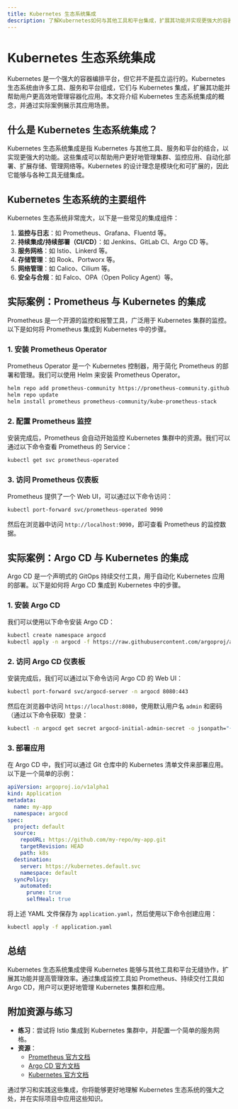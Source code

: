 ```yaml
---
title: Kubernetes 生态系统集成
description: 了解Kubernetes如何与其他工具和平台集成，扩展其功能并实现更强大的容器编排能力。
---
```


# Kubernetes 生态系统集成

Kubernetes 是一个强大的容器编排平台，但它并不是孤立运行的。Kubernetes 生态系统由许多工具、服务和平台组成，它们与 Kubernetes 集成，扩展其功能并帮助用户更高效地管理容器化应用。本文将介绍 Kubernetes 生态系统集成的概念，并通过实际案例展示其应用场景。

## 什么是 Kubernetes 生态系统集成？

Kubernetes 生态系统集成是指 Kubernetes 与其他工具、服务和平台的结合，以实现更强大的功能。这些集成可以帮助用户更好地管理集群、监控应用、自动化部署、扩展存储、管理网络等。Kubernetes 的设计理念是模块化和可扩展的，因此它能够与各种工具无缝集成。

## Kubernetes 生态系统的主要组件

Kubernetes 生态系统非常庞大，以下是一些常见的集成组件：

1. **监控与日志**：如 Prometheus、Grafana、Fluentd 等。
2. **持续集成/持续部署（CI/CD）**：如 Jenkins、GitLab CI、Argo CD 等。
3. **服务网格**：如 Istio、Linkerd 等。
4. **存储管理**：如 Rook、Portworx 等。
5. **网络管理**：如 Calico、Cilium 等。
6. **安全与合规**：如 Falco、OPA（Open Policy Agent）等。

## 实际案例：Prometheus 与 Kubernetes 的集成

Prometheus 是一个开源的监控和报警工具，广泛用于 Kubernetes 集群的监控。以下是如何将 Prometheus 集成到 Kubernetes 中的步骤。

### 1. 安装 Prometheus Operator

Prometheus Operator 是一个 Kubernetes 控制器，用于简化 Prometheus 的部署和管理。我们可以使用 Helm 来安装 Prometheus Operator。

```bash
helm repo add prometheus-community https://prometheus-community.github.io/helm-charts
helm repo update
helm install prometheus prometheus-community/kube-prometheus-stack
```

### 2. 配置 Prometheus 监控

安装完成后，Prometheus 会自动开始监控 Kubernetes 集群中的资源。我们可以通过以下命令查看 Prometheus 的 Service：

```bash
kubectl get svc prometheus-operated
```

### 3. 访问 Prometheus 仪表板

Prometheus 提供了一个 Web UI，可以通过以下命令访问：

```bash
kubectl port-forward svc/prometheus-operated 9090
```

然后在浏览器中访问 `http://localhost:9090`，即可查看 Prometheus 的监控数据。

## 实际案例：Argo CD 与 Kubernetes 的集成

Argo CD 是一个声明式的 GitOps 持续交付工具，用于自动化 Kubernetes 应用的部署。以下是如何将 Argo CD 集成到 Kubernetes 中的步骤。

### 1. 安装 Argo CD

我们可以使用以下命令安装 Argo CD：

```bash
kubectl create namespace argocd
kubectl apply -n argocd -f https://raw.githubusercontent.com/argoproj/argo-cd/stable/manifests/install.yaml
```

### 2. 访问 Argo CD 仪表板

安装完成后，我们可以通过以下命令访问 Argo CD 的 Web UI：

```bash
kubectl port-forward svc/argocd-server -n argocd 8080:443
```

然后在浏览器中访问 `https://localhost:8080`，使用默认用户名 `admin` 和密码（通过以下命令获取）登录：

```bash
kubectl -n argocd get secret argocd-initial-admin-secret -o jsonpath="{.data.password}" | base64 -d
```

### 3. 部署应用

在 Argo CD 中，我们可以通过 Git 仓库中的 Kubernetes 清单文件来部署应用。以下是一个简单的示例：

```yaml
apiVersion: argoproj.io/v1alpha1
kind: Application
metadata:
  name: my-app
  namespace: argocd
spec:
  project: default
  source:
    repoURL: https://github.com/my-repo/my-app.git
    targetRevision: HEAD
    path: k8s
  destination:
    server: https://kubernetes.default.svc
    namespace: default
  syncPolicy:
    automated:
      prune: true
      selfHeal: true
```

将上述 YAML 文件保存为 `application.yaml`，然后使用以下命令创建应用：

```bash
kubectl apply -f application.yaml
```

## 总结

Kubernetes 生态系统集成使得 Kubernetes 能够与其他工具和平台无缝协作，扩展其功能并提高管理效率。通过集成监控工具如 Prometheus、持续交付工具如 Argo CD，用户可以更好地管理 Kubernetes 集群和应用。

## 附加资源与练习

- **练习**：尝试将 Istio 集成到 Kubernetes 集群中，并配置一个简单的服务网格。
- **资源**：
  - [Prometheus 官方文档](https://prometheus.io/docs/)
  - [Argo CD 官方文档](https://argo-cd.readthedocs.io/en/stable/)
  - [Kubernetes 官方文档](https://kubernetes.io/docs/home/)

通过学习和实践这些集成，你将能够更好地理解 Kubernetes 生态系统的强大之处，并在实际项目中应用这些知识。